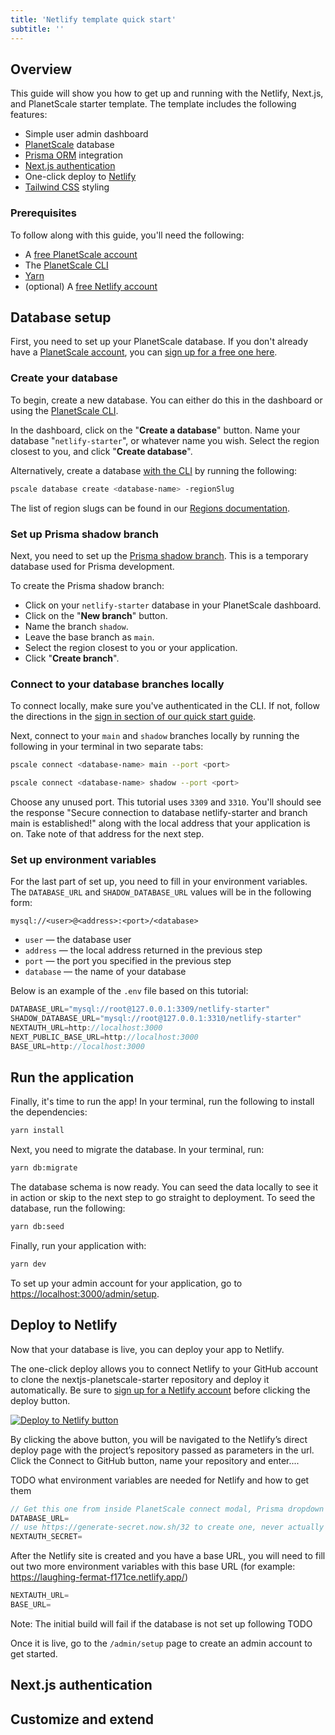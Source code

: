 ```yaml
---
title: 'Netlify template quick start'
subtitle: ''
---
```


## Overview

This guide will show you how to get up and running with the Netlify, Next.js, and PlanetScale starter template. The template includes the following features:

- Simple user admin dashboard
- [PlanetScale](https://planetscale.com/) database
- [Prisma ORM](https://www.prisma.io/) integration
- [Next.js authentication](https://nextjs.org/docs/authentication)
- One-click deploy to [Netlify](https://netlify.com)
- [Tailwind CSS](https://tailwindcss.com/) styling

### Prerequisites

To follow along with this guide, you'll need the following:

- A [free PlanetScale account](https://auth.planetscale.com/sign-up)
- The [PlanetScale CLI](https://github.com/planetscale/cli#installation)
- [Yarn](https://yarnpkg.com/getting-started/install)
- (optional) A [free Netlify account](https://app.netlify.com/signup)

## Database setup

First, you need to set up your PlanetScale database. If you don't already have a [PlanetScale account](https://docs.planetscale.com/concepts/billing#planetscale-plans), you can [sign up for a free one here](https://auth.planetscale.com/sign-up).

### Create your database

To begin, create a new database. You can either do this in the dashboard or using the [PlanetScale CLI](https://docs.planetscale.com/reference/planetscale-cli).

In the dashboard, click on the "**Create a database**" button. Name your database "`netlify-starter`", or whatever name you wish. Select the region closest to you, and click "**Create database**".

Alternatively, create a database [with the CLI](/tutorials/planetscale-quick-start-guide#quick-start-with-the-planetscale-cli) by running the following:

```bash
pscale database create <database-name> -regionSlug
```

The list of region slugs can be found in our [Regions documentation](https://docs.planetscale.com/concepts/regions#available-regions).

### Set up Prisma shadow branch

Next, you need to set up the [Prisma shadow branch](https://www.prisma.io/docs/concepts/components/prisma-migrate/shadow-database). This is a temporary database used for Prisma development.

To create the Prisma shadow branch:

- Click on your `netlify-starter` database in your PlanetScale dashboard.
- Click on the "**New branch**" button.
- Name the branch `shadow`.
- Leave the base branch as `main`.
- Select the region closest to you or your application.
- Click "**Create branch**".

### Connect to your database branches locally

To connect locally, make sure you've authenticated in the CLI. If not, follow the directions in the [sign in section of our quick start guide](/tutorials/planetscale-quick-start-guide#sign-in-to-your-account).

Next, connect to your `main` and `shadow` branches locally by running the following in your terminal in two separate tabs:

```bash
pscale connect <database-name> main --port <port>
```

```bash
pscale connect <database-name> shadow --port <port>
```

Choose any unused port. This tutorial uses `3309` and `3310`. You'll should see the response "Secure connection to database netlify-starter and branch main is established!" along with the local address that your application is on. Take note of that address for the next step.

### Set up environment variables

For the last part of set up, you need to fill in your environment variables. The `DATABASE_URL` and `SHADOW_DATABASE_URL` values will be in the following form:

`mysql://<user>@<address>:<port>/<database>` 

- `user` &mdash; the database user
- `address` &mdash; the local address returned in the previous step
- `port` &mdash; the port you specified in the previous step 
- `database` &mdash; the name of your database 

Below is an example of the `.env` file based on this tutorial:

```js
DATABASE_URL="mysql://root@127.0.0.1:3309/netlify-starter"
SHADOW_DATABASE_URL="mysql://root@127.0.0.1:3310/netlify-starter"
NEXTAUTH_URL=http://localhost:3000
NEXT_PUBLIC_BASE_URL=http://localhost:3000
BASE_URL=http://localhost:3000
```

## Run the application 

Finally, it's time to run the app! In your terminal, run the following to install the dependencies:

```bash
yarn install
```

Next, you need to migrate the database. In your terminal, run:

```bash
yarn db:migrate
```

The database schema is now ready. You can seed the data locally to see it in action or skip to the next step to go straight to deployment. To seed the database, run the following:

```bash
yarn db:seed
```

Finally, run your application with:

```bash
yarn dev 
```

To set up your admin account for your application, go to [https://localhost:3000/admin/setup](https://localhost:3000/admin/setup).

## Deploy to Netlify

Now that your database is live, you can deploy your app to Netlify.

The one-click deploy allows you to connect Netlify to your GitHub account to clone the nextjs-planetscale-starter repository and deploy it automatically. Be sure to [sign up for a Netlify account](https://app.netlify.com/signup) before clicking the deploy button.

[![Deploy to Netlify button](https://www.netlify.com/img/deploy/button.svg)](https://app.netlify.com/start/deploy?repository=https://github.com/planetscale/nextjs-planetscale-starter)

By clicking the above button, you will be navigated to the Netlify’s direct deploy page with the project’s repository passed as parameters in the url. Click the Connect to GitHub button, name your repository and enter....

TODO what environment variables are needed for Netlify and how to get them

```js
// Get this one from inside PlanetScale connect modal, Prisma dropdown and copy URL from snippet
DATABASE_URL=
// use https://generate-secret.now.sh/32 to create one, never actually used, but required
NEXTAUTH_SECRET=
```

After the Netlify site is created and you have a base URL, you will need to fill out two more environment variables with this base URL (for example: https://laughing-fermat-f171ce.netlify.app/)

```js
NEXTAUTH_URL=
BASE_URL=
```

Note: The initial build will fail if the database is not set up following TODO

Once it is live, go to the `/admin/setup` page to create an admin account to get started.

## Next.js authentication


## Customize and extend